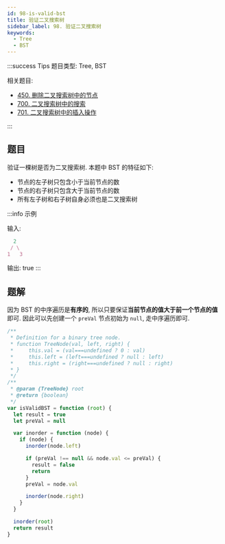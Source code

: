 ```yaml
---
id: 98-is-valid-bst
title: 验证二叉搜索树
sidebar_label: 98. 验证二叉搜索树
keywords:
  - Tree
  - BST
---
```


:::success Tips
题目类型: Tree, BST

相关题目:

- [450. 删除二叉搜索树中的节点](/leetcode/medium/450-delete-node)
- [700. 二叉搜索树中的搜索](/leetcode/easy/700-search-bst)
- [701. 二叉搜索树中的插入操作](/leetcode/medium/701-insert-into-bst)

:::

## 题目

验证一棵树是否为二叉搜索树. 本题中 BST 的特征如下:

- 节点的左子树只包含小于当前节点的数
- 节点的右子树只包含大于当前节点的数
- 所有左子树和右子树自身必须也是二叉搜索树

:::info 示例

输入:

```ts
  2
 / \
1   3
```

输出: true
:::

## 题解

因为 BST 的中序遍历是**有序的**, 所以只要保证**当前节点的值大于前一个节点的值**即可. 因此可以先创建一个 `preVal` 节点初始为 `null`, 走中序遍历即可.

```ts
/**
 * Definition for a binary tree node.
 * function TreeNode(val, left, right) {
 *     this.val = (val===undefined ? 0 : val)
 *     this.left = (left===undefined ? null : left)
 *     this.right = (right===undefined ? null : right)
 * }
 */
/**
 * @param {TreeNode} root
 * @return {boolean}
 */
var isValidBST = function (root) {
  let result = true
  let preVal = null

  var inorder = function (node) {
    if (node) {
      inorder(node.left)

      if (preVal !== null && node.val <= preVal) {
        result = false
        return
      }
      preVal = node.val

      inorder(node.right)
    }
  }

  inorder(root)
  return result
}
```
